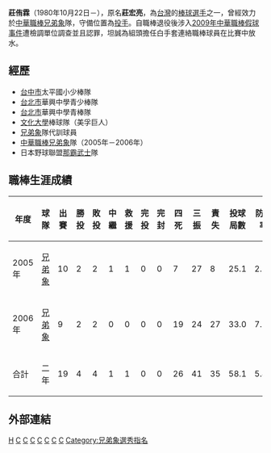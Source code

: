 {{Infobox CPBL player|
bgcolor1=#1c2841|
bgcolor2=#6d7380|
textcolor1=#FFF200|
textcolor2=#FFF200|
name=莊侑霖|
image=|
birthdate={{birth_date_and_age|1980|10|22|mf=y}}|
birthplace=[[台灣|台灣]][[台中市|台中市]]|
width=130|
position=投手|
team=|
number=|
bats=右|
throws=右|
debutdate=9月7日|
debutyear=2005年|
debutteam=兄弟象|
statyear=2006年|
stat1label=[[勝投|勝投]]－[[敗投|敗投]]|
stat1value=4－4|
stat2label=[[三振|三振]]|
stat2value=41|
stat3label=[[防禦率|防禦率]]|
stat3value=5.40|
teams=<nowiki></nowiki>
*[[兄弟象|兄弟象]] （2005年－2006年）
}}
'''莊侑霖'''（1980年10月22日－），原名'''莊宏亮'''，為[[台灣|台灣]]的[[棒球|棒球]][[選手|選手]]之一，曾經效力於[[中華職棒|中華職棒]][[兄弟象|兄弟象]]隊，守備位置為[[投手|投手]]。自職棒退役後涉入[[2009年中華職棒假球事件|2009年中華職棒假球事件]]遭檢調單位調查並且認罪，坦誠為組頭擔任白手套連絡職棒球員在比賽中放水。
==經歷==
*[[台中市|台中市]]太平國小少棒隊 
*[[台北市|台北市]]華興中學青少棒隊 
*[[台北市|台北市]]華興中學青棒隊 
*[[文化大學|文化大學]]棒球隊（美孚巨人） 
*[[兄弟象|兄弟象]]隊代訓球員 
*[[中華職棒|中華職棒]][[兄弟象|兄弟象]]隊（2005年－2006年） 
*日本野球聯盟[[那霸武士|那霸武士]]隊
==職棒生涯成績==
{|border=1 width="800px"
|- align="center"
!年度||球隊||出賽||勝投||敗投||中繼||救援||完投||完封||四死||三振||責失||投球局數||防禦率
|- align=middle									
|2005年||[[兄弟象|兄弟象]]||10||2||2||1||1||0||0||7||27||8||25.1||2.84
|- align=middle
|2006年||[[兄弟象|兄弟象]]||9||2||2||0||0||0||0||19||24||27||33.0||7.36
|- align=middle style="color:black; background-color:yellow"
!合計||二年||19||4||4||1||1||0||0||26||41||35||58.1||5.40
|}
==外部連結==
{{台灣棒球維基館}}
[[Category:莊姓|H]]
[[Category:在世人物|C]]
[[Category:1980年出生|C]]
[[Category:台灣棒球運動員|C]]
[[Category:兄弟象隊球員|C]]
[[Category:中華職棒終身禁賽名單|C]]
[[Category:中華成棒隊選手|C]]
[[Category:中國文化大學校友|C]]
[[Category:兄弟象選秀指名|Category:兄弟象選秀指名]]

{{Baseball-bio-stub}}
